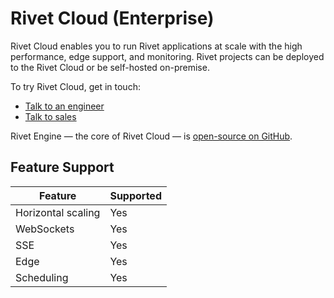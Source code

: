 # Rivet Cloud (Enterprise)

Rivet Cloud enables you to run Rivet applications at scale with the high performance, edge support, and monitoring. Rivet projects can be deployed to the Rivet Cloud or be self-hosted on-premise.

To try Rivet Cloud, get in touch:

- [Talk to an engineer](https://www.rivet.gg/talk-to-an-engineer)
- [Talk to sales](https://www.rivet.gg/sales)

Rivet Engine — the core of Rivet Cloud — is [open-source on GitHub](https://github.com/rivet-gg/rivet).

## Feature Support

| Feature | Supported |
| --- | --- |
| Horizontal scaling | Yes |
| WebSockets | Yes |
| SSE | Yes |
| Edge | Yes |
| Scheduling | Yes |

